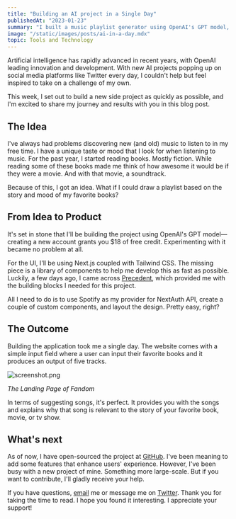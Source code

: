 ```yaml
---
title: "Building an AI project in a Single Day"
publishedAt: "2023-01-23"
summary: "I built a music playlist generator using OpenAI's GPT model, Next.js, and Tailwind CSS. It suggests songs based on the story and mood of your favorite books."
image: "/static/images/posts/ai-in-a-day.mdx"
topic: Tools and Technology
---
```


Artificial intelligence has rapidly advanced in recent years, with OpenAI leading innovation and development. With new AI projects popping up on social media platforms like Twitter every day, I couldn't help but feel inspired to take on a challenge of my own.

This week, I set out to build a new side project as quickly as possible, and I'm excited to share my journey and results with you in this blog post.

## The Idea

I've always had problems discovering new (and old) music to listen to in my free time. I have a unique taste or mood that I look for when listening to music. For the past year, I started reading books. Mostly fiction. While reading some of these books made me think of how awesome it would be if they were a movie. And with that movie, a soundtrack.

Because of this, I got an idea. What if I could draw a playlist based on the story and mood of my favorite books?

## From Idea to Product

It's set in stone that I'll be building the project using OpenAI's GPT model—creating a new account grants you $18 of free credit. Experimenting with it became no problem at all.

For the UI, I'll be using Next.js coupled with Tailwind CSS. The missing piece is a library of components to help me develop this as fast as possible. Luckily, a few days ago, I came across [Precedent](https://github.com/steven-tey/precedent), which provided me with the building blocks I needed for this project.

All I need to do is to use Spotify as my provider for NextAuth API, create a couple of custom components, and layout the design. Pretty easy, right?

## The Outcome

Building the application took me a single day. The website comes with a simple input field where a user can input their favorite books and it produces an output of five tracks.

![screenshot.png](https://res.craft.do/user/full/2903f590-388b-cac7-3079-4ba0730a465c/doc/BBAA3DAF-63EA-4336-84F4-1529B6986368/86aca2de-0716-4fa8-b0c3-6574ddf06f5e)

_The Landing Page of Fandom_

In terms of suggesting songs, it's perfect. It provides you with the songs and explains why that song is relevant to the story of your favorite book, movie, or tv show.

## What's next

As of now, I have open-sourced the project at [GitHub](https://github.com/arevalolance/fandom). I've been meaning to add some features that enhance users' experience. However, I've been busy with a new project of mine. Something more large-scale. But if you want to contribute, I'll gladly receive your help.

If you have questions, [email](mailto:arevalolance@icloud.com) me or message me on [Twitter](https://twitter.com/arevalolance). Thank you for taking the time to read. I hope you found it interesting. I appreciate your support!
